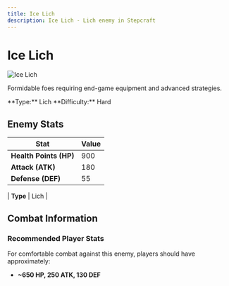 ```yaml
---
title: Ice Lich
description: Ice Lich - Lich enemy in Stepcraft
---
```


# Ice Lich

<div className="flex items-start gap-6 mb-8">
  <div className="flex-shrink-0">
    <img src="/assets/enemies/ice_lich/lich.png" alt="Ice Lich" className="w-24 h-24 border rounded-lg" />
  </div>
  <div className="flex-1">
    <div className="space-y-2">
      <p className="text-lg text-muted-foreground">Formidable foes requiring end-game equipment and advanced strategies.</p>
      <div className="flex flex-wrap gap-4 text-sm">
        <span className="px-2 py-1 bg-blue-100 dark:bg-blue-900 rounded-md">
          **Type:** Lich
        </span><span className="px-2 py-1 bg-red-100 dark:bg-red-900 rounded-md">
          **Difficulty:** Hard
        </span>
      </div>
    </div>
  </div>
</div>

## Enemy Stats

| Stat | Value |
|------|-------|
| **Health Points (HP)** | 900 |
| **Attack (ATK)** | 180 |
| **Defense (DEF)** | 55 |

| **Type** | Lich |

## Combat Information

### Recommended Player Stats
For comfortable combat against this enemy, players should have approximately:
- **~650 HP, 250 ATK, 130 DEF**
